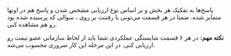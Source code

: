
پاسخ‌ها به تفکیک هر بخش و بر اساس نوع ارزیابی مشخص شدن و پاسخ <Username /> هم در اونها متمایز شده.
ضمنا در هر قسمت می‌تونی با رفتنت بر روی <HelpIcon fontSize="small" color="action" />
، سوالی که پرسیده شده بود رو هم مشاهده کنی.

**نکته مهم:**
در هر ۶ قسمت شایستگی عملکردی شما باید از لحاظ سازمانی عضو تیمت رو ارزیابی کنی. در این مرحله این کار ضروری محسوب می‌شه.
